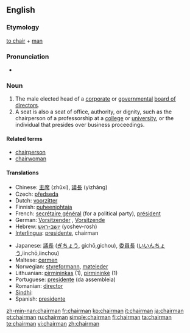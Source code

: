 ==English==

===Etymology===
[[chair#Verb|to chair]] + [[man]]

===Pronunciation===
* {{audio|en-us-chairman.ogg|Audio (US)}}

===Noun===
{{wikipedia}}{{en-noun|chairmen}}

# The male elected head of a [[corporate]] or [[government]]al [[board of directors]].
# <!--something is wrong with this defn-->A seat is also a seat of office, authority, or dignity, such as the chairperson of a professorship at a [[college]] or [[university]], or the individual that presides over business proceedings.

====Related terms====
* [[chairperson]]
* [[chairwoman]]

====Translations====
{{top}}
* Chinese: [[主席]] (zhǔxí), [[議長]] (yìzhǎng)
* Czech: [[předseda]] {{m}}
* Dutch: [[voorzitter]] {{m}}
* Finnish: [[puheenjohtaja]]
* French: [[secrétaire général]] (for a political party), [[président]] {{m}}
* German: [[Vorsitzender]] {{m}}, [[Vorsitzende]] {{f}}
* Hebrew: [[יושב-ראש]] (yoshev-rosh) {{m}}
* [[Interlingua]]: [[presidente]], chairman
{{mid}}
* Japanese: [[議長]] ([[ぎちょう]], gichō,gichou), [[委員長]] ([[いいんちょう]],iinchō,iinchou)
* Maltese: [[ċermen]]
* Norwegian: [[styreformann]], [[møteleder]]
* Lithuanian: [[pirmininkas]] {{m}} (1), [[pirmininkė]] {{f}} (1)
* Portuguese: [[presidente]] (da assembleia)
* Romanian: [[director]]
* [[Sindhi]]: {{SDchar|[[نِشِستمان]]}}
* Spanish: [[presidente]]
{{bottom}}

[[zh-min-nan:chairman]]
[[fr:chairman]]
[[ko:chairman]]
[[it:chairman]]
[[ja:chairman]]
[[pt:chairman]]
[[ru:chairman]]
[[simple:chairman]]
[[fi:chairman]]
[[ta:chairman]]
[[te:chairman]]
[[vi:chairman]]
[[zh:chairman]]